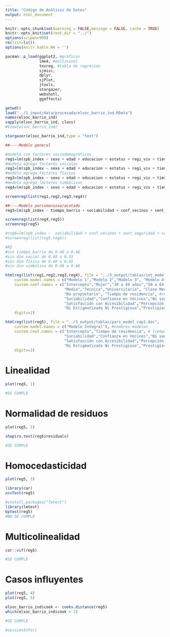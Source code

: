 ```yaml
---
title: "Código de Análisis de Datos"
output: html_document
---
```


```r
knitr::opts_chunk$set(warning = FALSE,message = FALSE, cache = TRUE)
knitr::opts_knit$set(root.dir = "../")
options(scipen=999)
rm(list=ls())
options(knitr.kable.NA = '')
```

```r
pacman::p_load(ggplot2, #gráficos
               lme4, #multinivel
               texreg, #tabla de regresión
               sjmisc, 
               dplyr,
               sjPlot,
               jtools,
               stargazer,
               webshotl,
               ggeffects)
```

```r
getwd()
load("../1_input/data/procesada/elsoc_barrio_ind.RData")
names(elsoc_barrio_ind)
sapply(elsoc_barrio_ind, class)
#View(elsoc_barrio_ind)
```

```r
stargazer(elsoc_barrio_ind,type = "text")
```

```r
##----Modelo general

#modelo con factores sociodemográficos
reg1=lm(spb_index ~ sexo + edad + educacion + estatus + regi_viv + tiempo_barrio , data=elsoc_barrio_ind)
#modelo agrega factores sociales
reg2=lm(spb_index ~ sexo + edad + educacion + estatus + regi_viv + tiempo_barrio + sociabilidad + conf_vecinos + sent_seguridad + molestias_barrio, data=elsoc_barrio_ind)
#modelo agrega factores físicos
reg3=lm(spb_index ~ sexo + edad + educacion + estatus + regi_viv + tiempo_barrio + sociabilidad + conf_vecinos + sent_seguridad + molestias_barrio + satisf_gobarrio + exp_gentrificacion, data=elsoc_barrio_ind)
#modelo agrega factores simbólicos
reg4=lm(spb_index ~ sexo + edad + educacion + estatus + regi_viv + tiempo_barrio + sociabilidad + conf_vecinos + sent_seguridad + molestias_barrio + satisf_gobarrio + exp_gentrificacion + repb + est_vida_des, data=elsoc_barrio_ind)

screenreg(list(reg1,reg2,reg3,reg4))

##----Modelo parsimonioso/acotado
reg5=lm(spb_index ~ tiempo_barrio + sociabilidad + conf_vecinos + sent_seguridad + satisf_gobarrio + exp_gentrificacion + repb + est_vida_des, data=elsoc_barrio_ind)

screenreg(list(reg4,reg5))
screenreg(reg5)

#reg6=lm(spb_index ~  sociabilidad + conf_vecinos + sent_seguridad + satisf_gobarrio + exp_gentrificacion + repb + est_vida_des, data=elsoc_barrio_ind)
#screenreg(list(reg5,reg6))

#R2
#sin tiempo_barrio de 0.48 a 0.46 
#sin dim social de 0.48 a 0.33  
#sin dim física de 0.48 a 0.45
#sin dim simbólica de 0.48 a 0.46 
```



```r
htmlreg(list(reg1,reg2,reg3,reg4), file = "../3_output/tablas/int_model_cap1.doc",
    custom.model.names = c("Modelo 1","Modelo 2","Modelo 3", "Modelo 4"), #nombres modelos
    custom.coef.names = c("Intercepto","Mujer","30 a 49 años","50 a 64 años",">65 años", #sexo y edad
                          "Media","Técnica","Universitaria", "Clase Media","Clase Alta", #clase social
                          "No propietario", "Tiempo de residencia", #régimen viv y tiempo residencia
                          "Sociabilidad","Confianza en Vecinos","Ni seguro ni inseguro","Experiencia de seguridad","conflictividad vecinal", #dim social
                          "Satisfacción con Accesibilidad","Percepción de encarecimiento", #dim física
                          "Ni Estigmatizado Ni Prestigioso","Prestigioso","Deseabilidad Estilos de Vida"), #dim simbólica
    digits=2)
```
```r
htmlreg(list(reg5), file = "../3_output/tablas/pars_model_cap1.doc",
    custom.model.names = c("Modelo Integral"), #nombres modelos
    custom.coef.names = c("Intercepto","Tiempo de residencia", # tiempo residencia
                          "Sociabilidad","Confianza en Vecinos","Ni seguro ni inseguro","Experiencia de seguridad", #dim social
                          "Satisfacción con Accesibilidad","Percepción de encarecimiento", #dim física
                          "Ni Estigmatizado Ni Prestigioso","Prestigioso","Deseabilidad Estilos de Vida"), #dim simbólica
    digits=2)
```

# Linealidad
```r
plot(reg5, 1)

#SE CUMPLE
```

# Normalidad de residuos

```r
plot(reg5, 2)

shapiro.test(reg5$residuals)

#SE CUMPLE
```
# Homocedasticidad

```r
plot(reg5, 3)

library(car)
ncvTest(reg5)

#install.packages("lmtest")
library(lmtest)
bptest(reg5)
#NO SE CUMPLE
```
# Multicolinealidad
```r
car::vif(reg5)

#SE CUMPLE
```
# Casos influyentes

```r
plot(reg5, 4)
plot(reg5, 5)

elsoc_barrio_ind$cook <- cooks.distance(reg5)
which(elsoc_barrio_ind$cook > 1)

#SE CUMPLE
```

```r
#sessionInfo()
```


